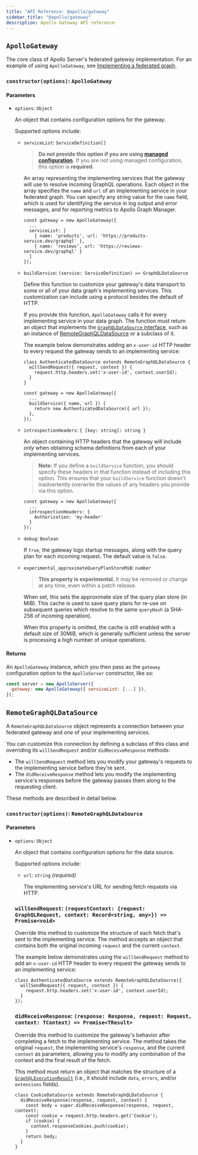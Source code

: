 ```yaml
---
title: "API Reference: @apollo/gateway"
sidebar_title: "@apollo/gateway"
description: Apollo Gateway API reference
---
```


## `ApolloGateway`

The core class of Apollo Server's federated gateway implementation. For an
example of using `ApolloGateway`, see [Implementing a federated graph](/federation/implementing/).

### `constructor(options)`: `ApolloGateway`

#### Parameters

* `options`: `Object`

  An object that contains configuration options for the gateway.

  Supported options include:

  * `serviceList`: `ServiceDefinition[]`

    > **Do not provide this option if you are using [managed configuration](https://www.apollographql.com/docs/graph-manager/federation/#managed-configuration).** If you
    > are _not_ using managed configuration, this option is **required**.

    An array representing the implementing services that the gateway will use
    to resolve incoming GraphQL operations. Each object in the array specifies
    the `name` and `url` of an implementing service in your federated graph.
    You can specify any string value for the `name` field, which is used for
    identifying the service in log output and error messages, and for reporting
    metrics to Apollo Graph Manager.

    ```js{3-6}
    const gateway = new ApolloGateway({
      ...
      serviceList: [
        { name: 'products', url: 'https://products-service.dev/graphql' },
        { name: 'reviews', url: 'https://reviews-service.dev/graphql' }
      ]
    });
    ```

  * `buildService`: `(service: ServiceDefinition) => GraphQLDataSource`

    Define this function to customize your gateway's data transport to some or
    all of your data graph's implementing services. This customization can
    include using a protocol besides the default of HTTP.

    If you provide this function, `ApolloGateway` calls it for every
    implementing service in your data graph. The function must return an object
    that implements the [`GraphQLDataSource` interface](https://github.com/apollographql/apollo-server/blob/master/packages/apollo-gateway/src/datasources/types.ts), such as an instance of [RemoteGraphQLDataSource](#remotegraphqldatasource) or a subclass of it.

    The example below demonstrates adding an `x-user-id`
    HTTP header to every request the gateway sends to an implementing service:

    ```js{1-5,9-11}
    class AuthenticatedDataSource extends RemoteGraphQLDataSource {
      willSendRequest({ request, context }) {
        request.http.headers.set('x-user-id', context.userId);
      }
    }

    const gateway = new ApolloGateway({
      ...
      buildService({ name, url }) {
        return new AuthenticatedDataSource({ url });
      },
    });
    ```

  * `introspectionHeaders`: `{ [key: string]: string }`

    An object containing HTTP headers that the gateway will include _only_ when
    obtaining schema definitions from each of your implementing services.

    > **Note:** If you define a `buildService` function, you should specify these headers
    > in that function instead of including this option. This ensures that your `buildService` function doesn't inadvertently overwrite the values of any headers
    > you provide via this option.

    ```js{3-5}
    const gateway = new ApolloGateway({
      ...
      introspectionHeaders: {
        Authorization: 'my-header'
      }
    });
    ```

  * `debug`: `Boolean`

    If `true`, the gateway logs startup messages, along with the query plan for
    each incoming request. The default value is `false`.

  * `experimental_approximateQueryPlanStoreMiB`: `number`

    > **This property is experimental.**  It may be removed or change at any time, even within a patch release.

    When set, this sets the approximate size of the query plan store (in MiB).
    This cache is used to save query plans for re-use on subsequent queries
    which resolve to the same `queryHash` (a SHA-256 of incoming operation).

    When this property is omitted, the cache is still enabled with a default
    size of 30MiB, which is generally sufficient unless the server is
    processing a high number of unique operations.

#### Returns

An `ApolloGateway` instance, which you then pass as the `gateway` configuration option to the `ApolloServer` constructor, like so:

```javascript
const server = new ApolloServer({
  gateway: new ApolloGateway({ serviceList: [...] }),
});
```

## `RemoteGraphQLDataSource`

A `RemoteGraphQLDataSource` object represents a connection between your
federated gateway and _one_ of your implementing services.

You can customize this connection by defining a subclass of this class and
overriding its `willSendRequest` and/or `didReceiveResponse` methods:

* The `willSendRequest` method lets you modify your gateway's requests to the implementing service before they're sent.
* The `didReceiveResponse` method lets you modify the implementing service's responses before the gateway passes them along to the requesting client.

These methods are described in detail below.

### `constructor(options)`: `RemoteGraphQLDataSource`

#### Parameters

* `options`: `Object`

  An object that contains configuration options for the data source.

  Supported options include:

  * `url`: `string` _(required)_

    The implementing service's URL for sending fetch requests via HTTP.

  ### `willSendRequest`: `(requestContext: {request: GraphQLRequest, context: Record<string, any>}) => Promise<void>`

    Override this method to customize the structure of each fetch that's sent
    to the implementing service. The method accepts an object that contains
    both the original incoming `request` and the current `context`.

    The example below demonstrates using the `willSendRequest` method to
    add an `x-user-id` HTTP header to every request the gateway sends to an implementing service:

    ```js{2-4}
    class AuthenticatedDataSource extends RemoteGraphQLDataSource({
      willSendRequest({ request, context }) {
        request.http.headers.set('x-user-id', context.userId);
      }
    });
    ```

  ### `didReceiveResponse`: `(response: Response, request: Request, context: TContext) => Promise<TResult>`

    Override this method to customize the gateway's behavior after completing
    a fetch to the implementing service. The method takes the original `request`, the implementing service's `response`, and the current `context` as parameters, allowing you to modify any combination of the context and the final result of the fetch.

    This method must return an object that matches the structure of a
    [`GraphQLExecutionResult`](https://github.com/apollographql/apollo-server/blob/master/packages/apollo-server-types/src/index.ts#L105-L109) (i.e., it
    should include `data`, `errors`, and/or `extensions` fields).

    ```js{2-9}
    class CookieDataSource extends RemoteGraphQLDataSource {
      didReceiveResponse(response, request, context) {
        const body = super.didReceiveResponse(response, request, context);
        const cookie = request.http.headers.get('Cookie');
        if (cookie) {
          context.responseCookies.push(cookie);
        }
        return body;
      }
    }
    ```
